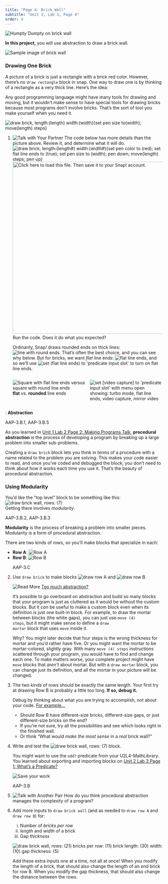 ```yaml
---
title: "Page 4: Brick Wall"
subtitle: "Unit 3, Lab 1, Page 4"
order: 4
---
```


::: learn
<img src="/img/2-complexity/humpty-dumpty-tenniel.png" title="Humpty Dumpty on brick wall" alt="Humpty Dumpty on brick wall" class="imageRight"/>

<p><strong>In this project,</strong> you will use abstraction to draw a
brick wall.</p>

<img src="/img/abstraction/new-brickwall/wall.png" title="Sample image of brick wall" alt="Sample image of brick wall" class="indent" border="0"/>
:::

<h3>Drawing One Brick</h3>

<p>

A picture of a brick is just a rectangle with a brick red color.
However, there's no <code>draw rectangle</code> block in [snap]{.snap}.
One way to draw one is by thinking of a rectangle as a very thick line.
Here's the idea:<br />

::: sidenoteBig
Any good programming language might have many tools for drawing and
moving, but it wouldn't make sense to have special tools for drawing
bricks because most programs don't involve bricks. That's the sort of
tool you make yourself when you need it.
:::

<img src="/img/2-complexity/U2ImageVideoAddendum_img/simpleBrickCode.png" title="draw brick, length:(length) width:(width){set pen size to(width); move(length) steps}" alt="draw brick, length:(length) width:(width){set pen size to(width); move(length) steps}" class="indent"/>

</p>

::: {#first .forYouToDo}
<ol>

<li><img src="/img/icons/talk-with-your-partner.png" title="Talk with Your Partner" alt="Talk with Your Partner" class="inline"/>
The code below has more details than the picture above. Review it, and
determine what it will do.<br />
<img src="/img/3-lists/drawBrickCode.png" title="draw brick, length:(length#) width:(width#){set pen color to (red); set flat line ends to (true); set pen size to (width); pen down; move(length) steps; pen up}" alt="draw brick, length:(length#) width:(width#){set pen color to (red); set flat line ends to (true); set pen size to (width); pen down; move(length) steps; pen up}" class="indent"/><br />
<a class="run" href="/prog/3-lists/U3L1-brickwall.xml"><img src="/img/icons/load-save.png" title="Click here to load this file. Then save it to your Snap! account." alt="Click here to load this file. Then save it to your Snap! account." class="inline" width="550"/></a>
Run the code. Does it do what you expected?</li>

::: endnote
<p>Ordinarily, Snap<em>!</em> draws rounded ends on thick lines:
<img src="/img/2-complexity/U2ImageVideoAddendum_img/round-ends.png" title="line with round ends" alt="line with round ends" class="nopadtb"/>.
That's often the best choice, and you can see why below. But for bricks,
we want <em>flat</em> line ends:
<img src="/img/2-complexity/U2ImageVideoAddendum_img/flat-ends.png" title="flat line ends" alt="flat line ends" class="nopadtb"/>,
and so we'll use
<img src="/img/blocks/set-flat-line-ends.png" title="set (flat line ends) to &apos;predicate input slot&apos;" alt="set (flat line ends) to &apos;predicate input slot&apos;"/>
to turn on flat line ends.</p>

::: {.center style="display: grid; grid-template-columns: auto auto;"}
::: {.pseudop .center}
<img src="/img/2-complexity/flat-line-ends-why.jpg" title="Square with flat line ends versus square with round line ends" alt="Square with flat line ends versus square with round line ends"/><br /><strong>flat</strong>
vs. <strong>rounded</strong> line ends
:::

<div>

<img src="/img/blocks/set-video-with-menu.png" title="set [video capture] to &apos;predicate input slot&apos; with menu open showing: turbo mode, flat line ends, video capture, mirror video" alt="set [video capture] to &apos;predicate input slot&apos; with menu open showing: turbo mode, flat line ends, video capture, mirror video" class="inline"/>

</div>
:::
:::

</ol>
:::

::: vocabFullWidth
: <strong>Abstraction</strong>

::: ap-standard
AAP-3.B.1, AAP-3.B.5
:::

<p>As you learned in
<a href="/unit-1/lab-2/2-gossip.html" title="Unit 1 Lab 2 Page 2: Making Programs Talk">Unit
1 Lab 2 Page 2: Making Programs Talk</a>, <strong>procedural
abstraction</strong> is the process of developing a program by breaking
up a large problem into smaller sub-problems.</p>

<p>Creating a <code>draw brick</code> block lets you think in terms of a
procedure with a name related to the problem you are solving. This makes
your code easier to read, and once you've coded and debugged the block,
you don't need to think about how it works each time you use it. That's
the beauty of procedural abstraction.</p>
:::

<h3>Using Modularity</h3>

<p>You'd like the "top level" block to be something like this:<br />
<img src="/img/2-complexity/U2ImageVideoAddendum_img/draw-brick-wall-7.png" title="draw brick wall, rows: (7)" alt="draw brick wall, rows: (7)" class="indent"/><br />
Getting there involves <em>modularity</em>.</p>

::: vocabFullWidth
::: ap-standard
AAP-3.B.2, AAP-3.B.3
:::

<p><strong>Modularity</strong> is the process of breaking a problem into
smaller pieces. Modularity is a form of procedural abstraction.</p>
:::

<p>

There are two kinds of rows, so you'll make blocks that specialize in
each:

<ul>

<li><strong>Row A</strong>:
<img src="/img/abstraction/new-brickwall/row-a.png" title="Row A" alt="Row A" class="noshadow" border="0"/></li>

<li><strong>Row B</strong>:
<img src="/img/abstraction/new-brickwall/row-b.png" title="Row B" alt="Row B" class="noshadow" border="0"/></li>

</ul>

</p>

::: {#second .forYouToDo}
<ol start="2">

::: ap-standard
AAP-3.C
:::

<li>Use <code>draw brick</code> to make blocks
<img src="/img/2-complexity/U2ImageVideoAddendum_img/draw-row-A.png" title="draw row A" alt="draw row A"/>
and
<img src="/img/2-complexity/U2ImageVideoAddendum_img/draw-row-B.png" title="draw row B" alt="draw row B"/>.</li>

::: endnote
<img src="/img/icons/read-more-mini.png" title="Read More" alt="Read More" class="inline"/>
<a href="#hint-too-much" data-bs-toggle="collapse" title="Too much abstraction?">Too
much abstraction?</a>

::: {#hint-too-much .collapse}
<p>It's possible to go overboard on abstraction and build so many blocks
that your program is just as cluttered as it would be without the custom
blocks. But it <em>can</em> be useful to make a custom block even when
its definition is just one built-in block. For example, to draw the
mortar between blocks (the white gaps), you can just use <code>move (4)
steps</code>, but it might make sense to define a <code>draw
mortar</code> block that uses <code>move</code> inside it.</p>

<p>Why? You might later decide that four steps is the wrong thickness
for mortar and you'd rather have five. Or you might want the mortar to
be mortar-colored, slightly gray. With many <code>move (4) steps</code>
instructions scattered through your program, you would have to find and
change each one. To make matters worse, your complete project might have
<code>move</code> blocks that <em>aren't</em> about mortar. But with a
<code>draw mortar</code> block, you can change just its definition, and
all the mortar in your picture will be changed.</p>
:::
:::

<li>

The two kinds of rows should be exactly the same length. Your first try
at drawing Row B is probably a little too long. <strong>If so, debug
it.</strong>

::: endnote
<p>Debug by thinking about what you are trying to accomplish, not about
your code.
<a href="#hint-debug" data-bs-toggle="collapse" title="Debug by thinking about what you are trying to accomplish, not about your code. For example...">For
example...</a></p>

::: {#hint-debug .collapse}
<ul>

<li>Should Row B have different-size bricks, different-size gaps, or
just different-size bricks on the end?</li>

<li>If you're not sure, try all the possibilities and see which looks
right in the finished wall.</li>

<li>Or think "What would <em>make the most sense</em> in a <em>real</em>
brick wall?"</li>

</ul>
:::
:::

</li>

<li>

Write and test the
<img src="/img/2-complexity/U2ImageVideoAddendum_img/draw-brick-wall-7.png" title="draw brick wall, rows: (7)" alt="draw brick wall, rows: (7)" class="nopadtb"/>
block.

::: endnote
You might want to use the <code>odd?</code> predicate from your
U2L4-MathLibrary. You learned about exporting and importing blocks on
<a href="/unit-2/lab-3/1-what-is-predicate.html" title="What's a Predicate?">Unit
2 Lab 3 Page 1: What's a Predicate?</a>
:::

</li>

<img src="/img/icons/save-now.png" title="Save your work" alt="Save your work" class="imageRight"/>

::: ap-standard
AAP-3.B
:::

<li><img src="/img/icons/talk-with-another-pair.png" title="Talk with Another Pair" alt="Talk with Another Pair" class="inline"/>
How do you think procedural abstraction manages the complexity of a
program?</li>

</ol>
:::

::: ifTime
<ol start="6">

<li>

Add more inputs to <code>draw brick wall</code> (and as needed to
<code>draw row A</code> and <code>draw row B</code>) for:<br />

<ol style="list-style:lower-roman;">

<li>Number of <var>bricks per row</var></li>

<li><var>length</var> and <var>width</var> of a brick</li>

<li>Gap <var>thickness</var></li>

</ol>

<img src="/img/2-complexity/U2ImageVideoAddendum_img/draw-brick-wall-TIF.png" title="draw brick wall, rows: (21) bricks per row: (11) brick length: (30) width: (10) gap thickness: (5)" alt="draw brick wall, rows: (21) bricks per row: (11) brick length: (30) width: (10) gap thickness: (5)" class="indent"/><br />

::: endnote
Add these extra inputs one at a time, not all at once! When you modify
the length of a brick, that should also change the length of an end
brick for row B. When you modify the gap thickness, that should also
change the distance between the rows.
:::

</li>

</ol>
:::
